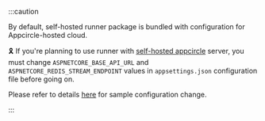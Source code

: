 :::caution

By default, self-hosted runner package is bundled with configuration for Appcircle-hosted cloud.

:reminder_ribbon: If you're planning to use runner with [self-hosted appcircle](/self-hosted-appcircle/install-server/docker) server, you must change `ASPNETCORE_BASE_API_URL` and `ASPNETCORE_REDIS_STREAM_ENDPOINT` values in `appsettings.json` configuration file before going on.

Please refer to details [here](/self-hosted-appcircle/install-server/docker#connecting-runners) for sample configuration change.

:::